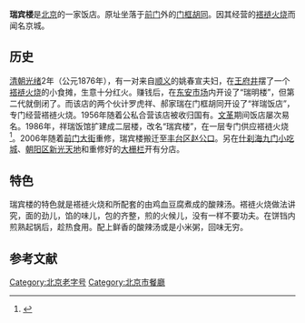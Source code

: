 '''瑞宾楼'''是[[北京|北京]]的一家饭店。原址坐落于[[前门|前门]]外的[[门框胡同|门框胡同]]。因其经营的[[褡裢火烧|褡裢火烧]]而闻名京城。
== 历史 ==
[[清朝|清朝]][[光绪|光绪]]2年（公元1876年），有一对来自[[顺义|顺义]]的姚春宣夫妇，在[[王府井|王府井]]摆了一个[[褡裢火烧|褡裢火烧]]的小食摊，生意十分红火。赚钱后，在[[东安市场|东安市场]]内开设了“瑞明楼”，但第二代就倒闭了。而该店的两个伙计罗虎祥、郝家瑞在门框胡同开设了“祥瑞饭店”，专门经营褡裢火烧。1956年随着公私合营该店被收归国有。[[文革|文革]]期间饭店屡次易名。1986年，祥瑞饭馆扩建成二层楼，改名“瑞宾楼”，在一层专门供应褡裢火烧<ref>{{Cite web |url=http://news.xinhuanet.com/food/2007-01/19/content_2710329.htm |title=瑞宾楼—新华网 |access-date=2009-08-19 |archive-date=2010-01-11 |archive-url=https://web.archive.org/web/20100111145749/http://news.xinhuanet.com/food/2007-01/19/content_2710329.htm |dead-url=no }}</ref>。2006年随着[[前门大街|前门大街]]重修，瑞宾楼搬迁至[[丰台区|丰台区]][[赵公口|赵公口]]。另在[[什刹海|什刹海]][[九门小吃城|九门小吃城]]、[[朝阳区|朝阳区]][[新光天地|新光天地]]和重修好的[[大栅栏|大栅栏]]开有分店。

== 特色 ==
瑞宾楼的特色就是褡裢火烧和所配套的由鸡血豆腐煮成的酸辣汤。褡裢火烧做法讲究，面的劲儿，馅的味儿，包的齐整，煎的火候儿，没有一样不要功夫。在饼铛内煎熟起锅后，趁热食用。配上鲜香的酸辣汤或是小米粥，回味无穷。

== 参考文献 ==
{{reflist}}

{{老北京城}}
[[Category:北京老字号|Category:北京老字号]]
[[Category:北京市餐廳|Category:北京市餐廳]]